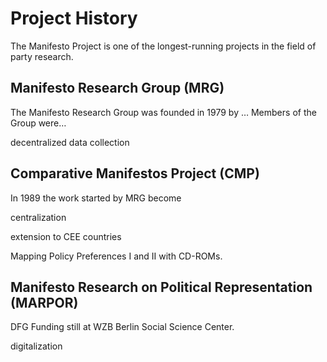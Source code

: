 # Project History

The Manifesto Project is one of the longest-running projects in the field of party research.


## Manifesto Research Group (MRG)
The Manifesto Research Group was founded in 1979 by ...
Members of the Group were...

decentralized data collection

## Comparative Manifestos Project (CMP)
In 1989 the work started by MRG become 

centralization

extension to CEE countries

Mapping Policy Preferences I and II with CD-ROMs.




## Manifesto Research on Political Representation (MARPOR)

DFG Funding
still at WZB Berlin Social Science Center.

digitalization
